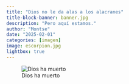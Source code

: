 ```yaml
---
title: "Dios no le da alas a los alacranes"
title-block-banner: banner.jpg
description: "Pero aquí estamos."
author: "Montse"
date: "2025-02-01"
categories: [imagen]
image: escorpion.jpg
lightbox: true
---
```


![Dios ha muerto](escorpion.jpg)
